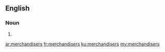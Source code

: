 ==English==

===Noun===
{{head|en}}

# {{plural of|merchandiser}}

[[ar:merchandisers]]
[[fr:merchandisers]]
[[ku:merchandisers]]
[[my:merchandisers]]